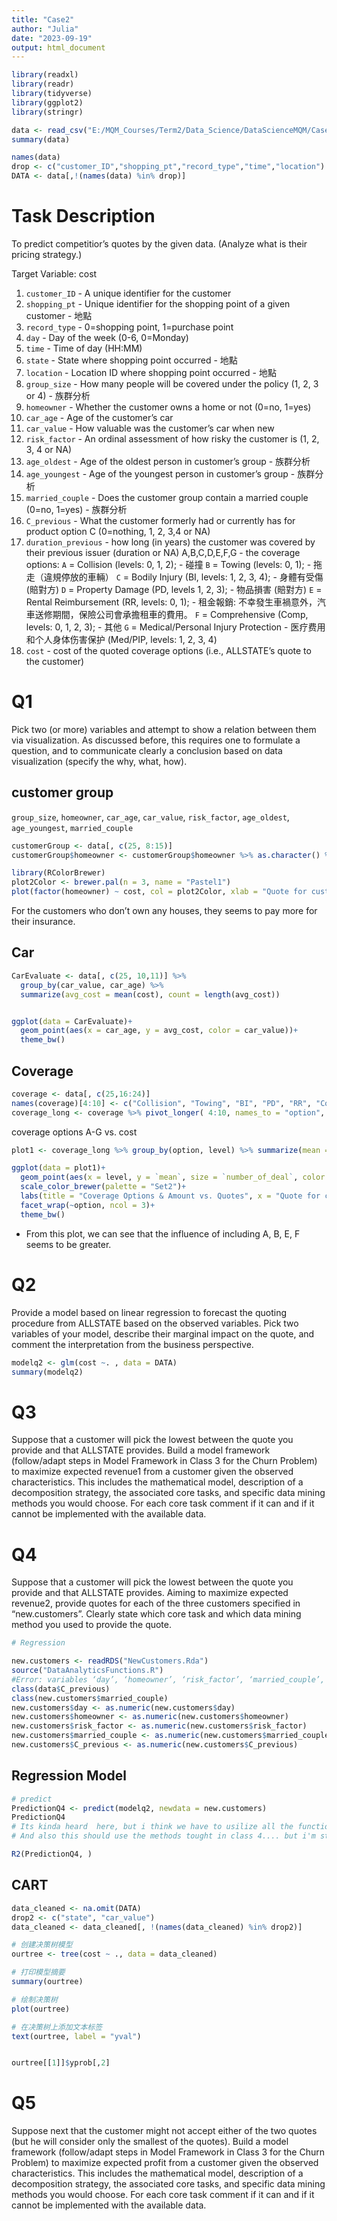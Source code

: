 ```yaml
---
title: "Case2"
author: "Julia"
date: "2023-09-19"
output: html_document
---
```


```r
library(readxl)
library(readr)
library(tidyverse)
library(ggplot2)
library(stringr)
```

```r
data <- read_csv("E:/MQM_Courses/Term2/Data_Science/DataScienceMQM/Case2/ALLSTATEcost.csv")
summary(data)

names(data)
drop <- c("customer_ID","shopping_pt","record_type","time","location")
DATA <- data[,!(names(data) %in% drop)]
```
# Task Description

To predict competitior's quotes by the given data.
(Analyze what is their pricing strategy.)

Target Variable: cost

1. `customer_ID` - A unique identifier for the customer
2. `shopping_pt` - Unique identifier for the shopping point of a given customer - 地點
3. `record_type` - 0=shopping point, 1=purchase point
4. `day` - Day of the week (0-6, 0=Monday)
5. `time` - Time of day (HH:MM)
6. `state` - State where shopping point occurred - 地點
7. `location` - Location ID where shopping point occurred - 地點
8. `group_size` - How many people will be covered under the policy (1, 2, 3 or 4) - 族群分析
9. `homeowner` - Whether the customer owns a home or not (0=no, 1=yes)
10. `car_age` - Age of the customer’s car
11. `car_value` - How valuable was the customer’s car when new
12. `risk_factor` - An ordinal assessment of how risky the customer is (1, 2, 3, 4 or NA)
13. `age_oldest` - Age of the oldest person in customer's group - 族群分析
14. `age_youngest` - Age of the youngest person in customer’s group - 族群分析
15. `married_couple` - Does the customer group contain a married couple (0=no, 1=yes) - 族群分析
16. `C_previous` - What the customer formerly had or currently has for product option C
(0=nothing, 1, 2, 3,4 or NA)
17. `duration_previous` - how long (in years) the customer was covered by their previous issuer (duration or NA)
A,B,C,D,E,F,G - the coverage options: 
`A` = Collision (levels: 0, 1, 2);              - 碰撞
`B` = Towing (levels: 0, 1);                    - 拖走（違規停放的車輛）
`C` = Bodily Injury (BI, levels: 1, 2, 3, 4);   - 身體有受傷 (賠對方)
`D` = Property Damage (PD, levels 1, 2, 3);     - 物品損害 (賠對方)
`E` = Rental Reimbursement (RR, levels: 0, 1);  - 租金報銷: 不幸發生車禍意外，汽車送修期間，保險公司會承擔租車的費用。
`F` = Comprehensive (Comp, levels: 0, 1, 2, 3); - 其他
`G` = Medical/Personal Injury Protection        - 医疗费用和个人身体伤害保护
      (Med/PIP, levels: 1, 2, 3, 4)
25. `cost` - cost of the quoted coverage options (i.e., ALLSTATE’s quote to the customer)


# Q1
Pick two (or more) variables and attempt to show a relation between them via visualization. As discussed before, this requires one to formulate a question, and to communicate clearly a conclusion based on data visualization (specify the why, what, how). 

## customer group

`group_size`, `homeowner`, `car_age`, `car_value`, `risk_factor`, `age_oldest`, `age_youngest`, `married_couple`

```r
customerGroup <- data[, c(25, 8:15)]
customerGroup$homeowner <- customerGroup$homeowner %>% as.character() %>% str_replace_all("1", "Yes") %>% str_replace_all("0", "No")

library(RColorBrewer)
plot2Color <- brewer.pal(n = 3, name = "Pastel1")
plot(factor(homeowner) ~ cost, col = plot2Color, xlab = "Quote for customer", ylab = "Homeowner", data = customerGroup)
```
For the customers who don't own any houses, they seems to pay more for their insurance.

## Car
```r
CarEvaluate <- data[, c(25, 10,11)] %>% 
  group_by(car_value, car_age) %>% 
  summarize(avg_cost = mean(cost), count = length(avg_cost))


ggplot(data = CarEvaluate)+
  geom_point(aes(x = car_age, y = avg_cost, color = car_value))+
  theme_bw()
```



## Coverage
```r
coverage <- data[, c(25,16:24)]
names(coverage)[4:10] <- c("Collision", "Towing", "BI", "PD", "RR", "Comp", "Med/PIP")
coverage_long <- coverage %>% pivot_longer( 4:10, names_to = "option", values_to = "level")
```

coverage options A-G vs. cost
```r
plot1 <- coverage_long %>% group_by(option, level) %>% summarize(mean = mean(cost), number_of_deal = length(option))

ggplot(data = plot1)+
  geom_point(aes(x = level, y = `mean`, size = `number_of_deal`, color = option))+
  scale_color_brewer(palette = "Set2")+
  labs(title = "Coverage Options & Amount vs. Quotes", x = "Quote for customers", y = "Level of Coverage")+
  facet_wrap(~option, ncol = 3)+
  theme_bw()
```
* From this plot, we can see that the influence of including A, B, E, F seems to be greater.

# Q2

Provide a model based on linear regression to forecast the quoting procedure from ALLSTATE based on the observed variables. Pick two variables of your model, describe their marginal impact on the quote, and comment the interpretation from the business perspective.

```r
modelq2 <- glm(cost ~. , data = DATA)
summary(modelq2)
```


# Q3

Suppose that a customer will pick the lowest between the quote you provide and that ALLSTATE provides. Build a model framework (follow/adapt steps in Model Framework in Class 3 for the Churn Problem) to maximize expected revenue1 from a customer given the observed characteristics. This includes the mathematical model, description of a decomposition strategy, the associated core tasks, and specific data mining methods you would choose. For each core task comment if it can and if it cannot be implemented with the available data.



# Q4
Suppose that a customer will pick the lowest between the quote you provide and that ALLSTATE provides. Aiming to maximize expected revenue2, provide quotes for each of the three customers specified in “new.customers”. Clearly state which core task and which data mining method you used to provide the quote.
```r
# Regression

new.customers <- readRDS("NewCustomers.Rda")
source("DataAnalyticsFunctions.R")
#Error: variables ‘day’, ‘homeowner’, ‘risk_factor’, ‘married_couple’, ‘C_previous’ were specified with different types from the fit
class(data$C_previous)
class(new.customers$married_couple)
new.customers$day <- as.numeric(new.customers$day)
new.customers$homeowner <- as.numeric(new.customers$homeowner)
new.customers$risk_factor <- as.numeric(new.customers$risk_factor)
new.customers$married_couple <- as.numeric(new.customers$married_couple)
new.customers$C_previous <- as.numeric(new.customers$C_previous)
```

## Regression Model
```r
# predict
PredictionQ4 <- predict(modelq2, newdata = new.customers)
PredictionQ4
# Its kinda heard  here, but i think we have to usilize all the functions he set up for us. That will make the mining process easier.
# And also this should use the methods tought in class 4.... but i'm still not getting it.

R2(PredictionQ4, )
```


## CART
```r
data_cleaned <- na.omit(DATA)
drop2 <- c("state", "car_value")
data_cleaned <- data_cleaned[, !(names(data_cleaned) %in% drop2)]

# 创建决策树模型
ourtree <- tree(cost ~ ., data = data_cleaned)

# 打印模型摘要
summary(ourtree)

# 绘制决策树
plot(ourtree)

# 在决策树上添加文本标签
text(ourtree, label = "yval")


ourtree[[1]]$yprob[,2]
```



# Q5
Suppose next that the customer might not accept either of the two quotes (but he will consider only the smallest of the quotes). Build a model framework (follow/adapt steps in Model Framework in Class 3 for the Churn Problem) to maximize expected profit from a customer given the observed characteristics. This includes the mathematical model, description of a decomposition strategy, the associated core tasks, and specific data mining methods you would choose. For each core task comment if it can and if it cannot be implemented with the available data.










